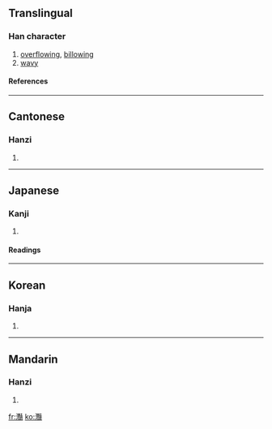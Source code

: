 ==Translingual==
===Han character===
{{Han char|rn=85|rad=水|as=28|sn=31|four=3411<sub>7</sub>|canj=水山廿廿 (EUTT)}}
# [[overflow]]ing, [[billow]]ing
# [[wavy]]
====References====
{{Han ref|kx=0664.300|dkj=18846|dj=1073.150|hdz=31799.100|uh=7069|ud=28777|bh=F9D0|bd=63952}}

----
==Cantonese==
===Hanzi===
{{yue-hanzi|jyut=|y=yim6}}
# {{defn|Cantonese}}

----
==Japanese==
===Kanji===
{{ja-kanji|grade=|rs=水28}}
# {{defn|Japanese}} 
====Readings====
{{ja-readings|on=[[えん]] (en)|kun=[[なみ]] (nami)}}

----
==Korean==
===Hanja===
{{ko-hanja|hangeul=염|eumhun=|rv=yeom|mr=yŏm|y=yem}}
# {{defn|Korean}}

----
==Mandarin==
===Hanzi===
{{cmn-hanzi|pin=[[huō]] (huo1), [[yàn]] (yan4)|wg=huo<sup>1</sup>, yen<sup>4</sup>}}
# {{defn|Mandarin}}

[[fr:灩]]
[[ko:灩]]